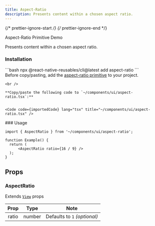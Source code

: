 ```yaml
---
title: Aspect-Ratio
description: Presents content within a chosen aspect ratio.
---
```


{/* prettier-ignore-start */}
{/* prettier-ignore-end */}


<LinkButton href="https://rn-primitives.vercel.app/aspect-ratio">
  Aspect-Ratio Primitive
</LinkButton>
<LinkButton target="_blank" href="https://rnr-showcase.vercel.app/aspect-ratio">
  Demo
</LinkButton>

<br />

Presents content within a chosen aspect ratio.

### Installation
<Tabs>
  <TabItem label='CLI'> 
    ```bash
    npx @react-native-reusables/cli@latest add aspect-ratio
    ```
  </TabItem>
  <TabItem label='Manual'>
    <Aside type="tip" title="Dependency">
        Before copy/pasting, add the <a href="https://rn-primitives.vercel.app/aspect-ratio" className='text-white font-bold'>aspect-ratio primitive</a> to your project.
    </Aside>

    <br />

    **Copy/paste the following code to `~/components/ui/aspect-ratio.tsx`:**


    <Code code={importedCode} lang="tsx" title="~/components/ui/aspect-ratio.tsx" />
  </TabItem>
</Tabs>
### Usage

```tsx
import { AspectRatio } from '~/components/ui/aspect-ratio';

function Example() {
  return (
      <AspectRatio ratio={16 / 9} />
  );
}
```
## Props

### AspectRatio

Extends [`View`](https://reactnative.dev/docs/view#props) props

| Prop  |  Type  |             Note             |
| :---: | :----: | :--------------------------: |
| ratio | number | Defaults to `1` _(optional)_ |